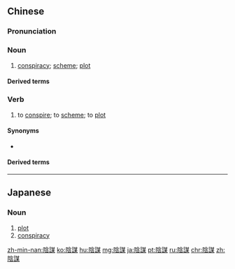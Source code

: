{{also|阴谋}}
==Chinese==
{{zh-forms|s=阴谋}}

===Pronunciation===
{{zh-pron
|m=yīnmóu
|c=jam1 mau4
|h=pfs=yîm-mèu
|mn=qz:im-biô/tw,xm,zz:im-bô͘
|cat=n,v
}}

===Noun===
{{zh-noun}}

# [[conspiracy]]; [[scheme]]; [[plot]]

====Derived terms====
{{zh-der|陰謀論|陰謀詭計|詭計陰謀}}

===Verb===
{{zh-verb}}

# to [[conspire]]; to [[scheme]]; to [[plot]]

====Synonyms====
* {{zh-l|密謀}}

====Derived terms====
{{zh-der|陰謀不軌}}

{{zh-cat|Intermediate}}

----

==Japanese==
{{ja-kanjitab|いん|ぼう|yomi=o}}

===Noun===
{{ja-noun|いんぼう}}

# [[plot]]
# [[conspiracy]]

[[zh-min-nan:陰謀]]
[[ko:陰謀]]
[[hu:陰謀]]
[[mg:陰謀]]
[[ja:陰謀]]
[[pt:陰謀]]
[[ru:陰謀]]
[[chr:陰謀]]
[[zh:陰謀]]